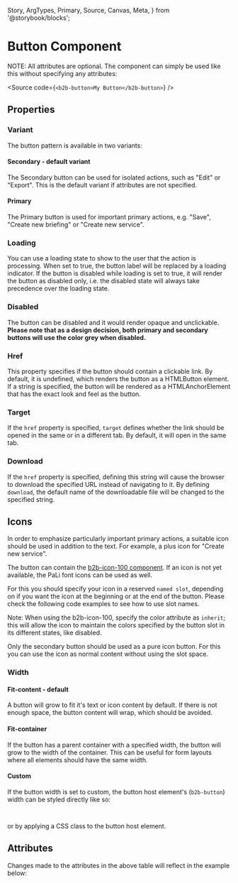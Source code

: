   Story,
  ArgTypes,
  Primary,
  Source,
  Canvas,
  Meta,
} from '@storybook/blocks';


<Meta title="Components/Button" of={ButtonStories} />

# Button Component

<Canvas of={ButtonStories.Primary} sourceState="shown" />

NOTE: All attributes are optional. The component can simply be used like this without specifying any attributes:

<Source code={`<b2b-button>My Button</b2b-button>`} />

## Properties

### Variant

The button pattern is available in two variants:

#### Secondary - default variant

The Secondary button can be used for isolated actions, such as "Edit" or "Export". This is the default variant if
attributes are not specified.

<Canvas of={ButtonStories.Secondary} />

#### Primary

The Primary button is used for important primary actions, e.g. "Save", "Create new briefing" or "Create new service".

<Canvas of={ButtonStories.Primary} />

### Loading

You can use a loading state to show to the user that the action is processing. When set to true, the button label
will be replaced by a loading indicator. If the button is disabled while loading is set to true, it will
render the button as disabled only, i.e. the disabled state will always take precedence over the loading state.

<Canvas of={ButtonStories.Loading} />

### Disabled

The button can be disabled and it would render opaque and unclickable. <strong>Please note that as a design decision,
both primary and secondary buttons will use the color grey when disabled. </strong>

<Canvas of={ButtonStories.Disabled} />

### Href

This property specifies if the button should contain a clickable link. By default, it is undefined, which renders the button
as a HTMLButton element. If a string is specified, the button will be rendered as a HTMLAnchorElement that has the exact look and feel
as the button.

### Target

If the `href` property is specified, `target` defines whether the link should be opened in the same or in a different tab. By default, it will
open in the same tab.

### Download

If the `href` property is specified, defining this string will cause the browser to download the specified URL instead of navigating to it. By
defining `download`, the default name of the downloadable file will be changed to the specified string.

## Icons

In order to emphasize particularly important primary actions, a suitable icon should be used in addition to the text.
For example, a plus icon for "Create new service".

The button can contain the [b2b-icon-100 component](?path=/docs/components-assets-icon--story-010-primary). If an
icon is not yet available, the PaLi font icons can be used as well.

For this you should specify your icon in a reserved `named slot`, depending on if you want the icon at the beginning or at
the end of the button. Please check the following code examples to see how to use slot names.

Note: When using the b2b-icon-100, specify the color attribute as `inherit`; this will allow the icon
to maintain the colors specified by the button slot in its different states, like disabled.

<Canvas of={ButtonStories.IconStart} />
<Canvas of={ButtonStories.IconEnd} />
<Canvas of={ButtonStories.PaliIcon} />

Only the secondary button should be used as a pure icon button. For this you can use the icon as normal content
without using the slot space.

<Canvas of={ButtonStories.IconOnly} />

### Width

#### Fit-content - default

A button will grow to fit it's text or icon content by default.
If there is not enough space, the button content will wrap, which should be avoided.

#### Fit-container

If the button has a parent container with a specified width, the button will grow to the width of the container.
This can be useful for form layouts where all elements should have the same width.

#### Custom

If the button width is set to custom, the button host element's (`b2b-button`) width can be styled directly like so:

```html
<b2b-button style="width: 200px"> Hello B2B Design System </b2b-button>
```

or by applying a CSS class to the button host element.

<Canvas of={ButtonStories.CustomWidth} />

## Attributes

<ArgTypes of={ButtonStories} />
Changes made to the attributes in the above table will reflect in the example below:
<Primary />
